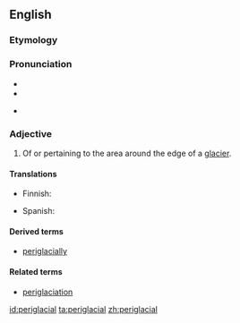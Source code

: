 ==English==

===Etymology===

{{prefix|peri|glacial}}

===Pronunciation===
* {{IPA|pɛɹəˈɡleɪʃəl}}
* {{rhymes|eɪʃəl}}
* {{homophones|lang=en|paraglacial}} {{qualifier|in some dialects}}

===Adjective===
{{en-adj|-}}
{{wikipedia}}

# {{context|geomorphology|lang=en}} Of or pertaining to the area around the edge of a [[glacier]].

====Translations====
{{trans-top|pertaining to the area around the edge of a glacier}}
* Finnish: {{t-|fi|periglasiaalinen}}
{{trans-mid}}
* Spanish: {{t-|es|periglaciar}}
{{trans-bottom}}

====Derived terms====
* [[periglacially]]

====Related terms====
* [[periglaciation]]

[[id:periglacial]]
[[ta:periglacial]]
[[zh:periglacial]]